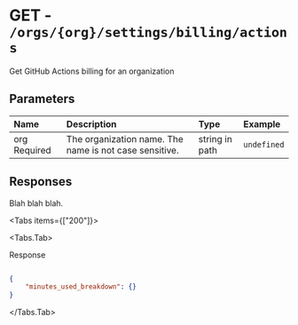 
# GET - `/orgs/{org}/settings/billing/actions`

Get GitHub Actions billing for an organization

## Parameters

| Name | Description | Type | Example |
| :---- | :---- | :---- | :---- |
| org <span class="bg-blue-100 text-blue-800 text-xs font-medium me-2 px-2.5 py-0.5 rounded dark:bg-blue-900 dark:text-blue-300">Required</span> | The organization name. The name is not case sensitive. | string in path | `undefined` |

## Responses

Blah blah blah.

<Tabs items={["200"]}>

<Tabs.Tab>

Response

```json

{
    "minutes_used_breakdown": {}
}

```

</Tabs.Tab>

</Tabs>